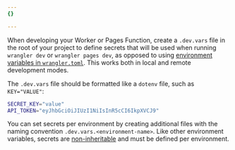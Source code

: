 ```yaml
---
{}

---
```


When developing your Worker or Pages Function, create a `.dev.vars` file in the root of your project to define secrets that will be used when running `wrangler dev` or `wrangler pages dev`, as opposed to using [environment variables in `wrangler.toml`](/workers/configuration/environment-variables/#compare-secrets-and-environment-variables). This works both in local and remote development modes.

The `.dev.vars` file should be formatted like a `dotenv` file, such as `KEY="VALUE"`:

```bash title=".dev.vars"
SECRET_KEY="value"
API_TOKEN="eyJhbGciOiJIUzI1NiIsInR5cCI6IkpXVCJ9"
```

You can set secrets per environment by creating additional files with the naming convention `.dev.vars.<environment-name>`. Like other environment variables, secrets are [non-inheritable](/workers/wrangler/configuration/#non-inheritable-keys) and must be defined per environment.
